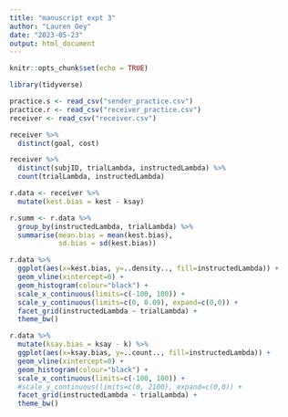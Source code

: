 ```yaml
---
title: "manuscript expt 3"
author: "Lauren Oey"
date: "2023-05-23"
output: html_document
---
```


```r
knitr::opts_chunk$set(echo = TRUE)

library(tidyverse)

practice.s <- read_csv("sender_practice.csv")
practice.r <- read_csv("receiver_practice.csv")
receiver <- read_csv("receiver.csv")
```

```r
receiver %>%
  distinct(goal, cost)

receiver %>%
  distinct(subjID, trialLambda, instructedLambda) %>%
  count(trialLambda, instructedLambda)
```

```r
r.data <- receiver %>%
  mutate(kest.bias = kest - ksay)

r.summ <- r.data %>%
  group_by(instructedLambda, trialLambda) %>%
  summarise(mean.bias = mean(kest.bias),
            sd.bias = sd(kest.bias))

r.data %>%
  ggplot(aes(x=kest.bias, y=..density.., fill=instructedLambda)) +
  geom_vline(xintercept=0) +
  geom_histogram(colour="black") +
  scale_x_continuous(limits=c(-100, 100)) +
  scale_y_continuous(limits=c(0, 0.09), expand=c(0,0)) +
  facet_grid(instructedLambda ~ trialLambda) +
  theme_bw()
```

```r
r.data %>%
  mutate(ksay.bias = ksay - k) %>%
  ggplot(aes(x=ksay.bias, y=..count.., fill=instructedLambda)) +
  geom_vline(xintercept=0) +
  geom_histogram(colour="black") +
  scale_x_continuous(limits=c(-100, 100)) +
  #scale_y_continuous(limits=c(0, 2100), expand=c(0,0)) +
  facet_grid(instructedLambda ~ trialLambda) +
  theme_bw()
```


